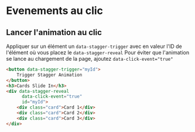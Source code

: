 # Evenements au clic


## Lancer l'animation au clic

Appliquer sur un élément un `data-stagger-trigger` avec en valeur l'ID de l'élément où vous placez le `data-stagger-reveal`
Pour éviter que l'animation se lance au chargement de la page, ajoutez `data-click-event="true"`

```html
<button data-stagger-trigger="myId">
    Trigger Stagger Animation
</button>
<h3>Cards Slide In</h3>
<div data-stagger-reveal 
      data-click-event="true"
      id="myId">
    <div class="card">Card 1</div>
    <div class="card">Card 2</div>
    <div class="card">Card 3</div>
</div>
```

<NxStaggerCardsAnimation 
  button={true}
  triggerId="myCustomId"
  data-direction="x"
  data-stagger-delay="0.2"
  data-distance="100"
  data-stagger-method="end"
/>